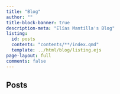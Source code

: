 ```yaml
---
title: "Blog"
author: ""
title-block-banner: true
description-meta: "Elías Mantilla's Blog"
listing:
  id: posts
  contents: "contents/**/index.qmd"
  template: ../html/blog/listing.ejs
page-layout: full
comments: false
---
```


## Posts

:::{#posts}
:::